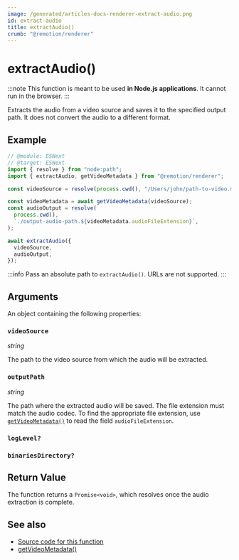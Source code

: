 ```yaml
---
image: /generated/articles-docs-renderer-extract-audio.png
id: extract-audio
title: extractAudio()
crumb: "@remotion/renderer"
---
```


# extractAudio()<AvailableFrom v="4.0.49" />

:::note
This function is meant to be used **in Node.js applications**. It cannot run in the browser.
:::

Extracts the audio from a video source and saves it to the specified output path. It does not convert the audio to a different format.

## Example

```ts twoslash
// @module: ESNext
// @target: ESNext
import { resolve } from "node:path";
import { extractAudio, getVideoMetadata } from "@remotion/renderer";

const videoSource = resolve(process.cwd(), "/Users/john/path-to-video.mp4");

const videoMetadata = await getVideoMetadata(videoSource);
const audioOutput = resolve(
  process.cwd(),
  `./output-audio-path.${videoMetadata.audioFileExtension}`,
);

await extractAudio({
  videoSource,
  audioOutput,
});
```

:::info
Pass an absolute path to `extractAudio()`. URLs are not supported.
:::

## Arguments

An object containing the following properties:

### `videoSource`

_string_

The path to the video source from which the audio will be extracted.

### `outputPath`

_string_

The path where the extracted audio will be saved. The file extension must match the audio codec. To find the appropriate file extension, use [`getVideoMetadata()`](/docs/renderer/get-video-metadata) to read the field `audioFileExtension`.

### `logLevel?`

<Options id="log"/>

### `binariesDirectory?`<AvailableFrom v="4.0.120" />

<Options id="binaries-directory" />

## Return Value

The function returns a `Promise<void>`, which resolves once the audio extraction is complete.

## See also

- [Source code for this function](https://github.com/remotion-dev/remotion/blob/main/packages/renderer/src/extract-audio.ts)
- [getVideoMetadata()](/docs/renderer/get-video-metadata)
